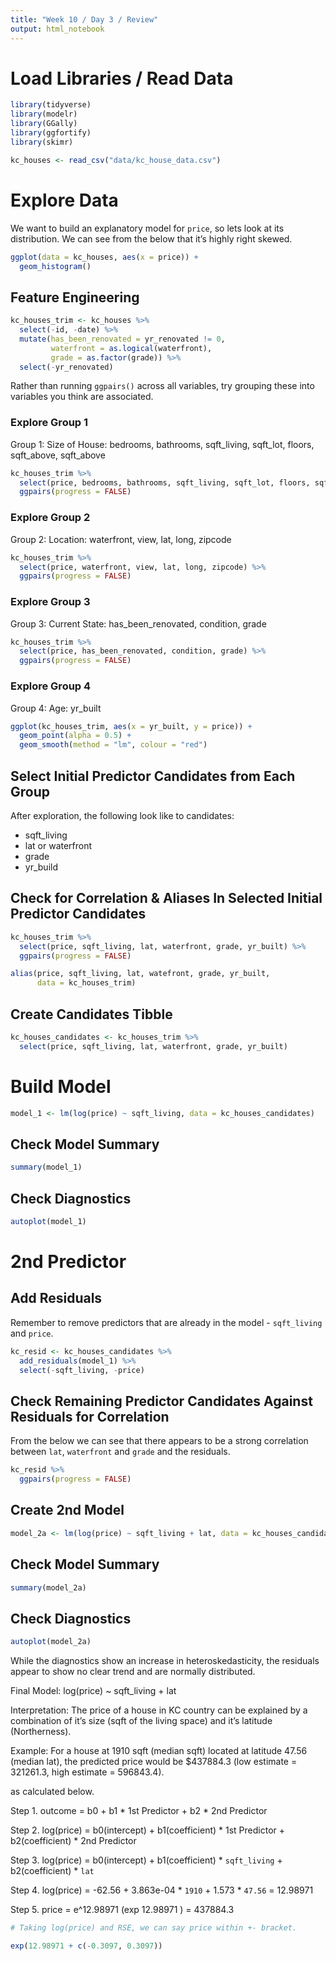 ```yaml
---
title: "Week 10 / Day 3 / Review"
output: html_notebook
---
```


# Load Libraries / Read Data

```r
library(tidyverse)
library(modelr)
library(GGally)
library(ggfortify)
library(skimr)
```

```r
kc_houses <- read_csv("data/kc_house_data.csv")
```

# Explore Data

We want to build an explanatory model for `price`, so lets look at its distribution. We can see from the below that it's highly right skewed.

```r
ggplot(data = kc_houses, aes(x = price)) +
  geom_histogram()
```

## Feature Engineering

```r
kc_houses_trim <- kc_houses %>%
  select(-id, -date) %>% 
  mutate(has_been_renovated = yr_renovated != 0,
         waterfront = as.logical(waterfront),
         grade = as.factor(grade)) %>% 
  select(-yr_renovated)
```

Rather than running `ggpairs()` across all variables, try grouping these into variables you think are associated.

### Explore Group 1

Group 1: Size of House: bedrooms, bathrooms, sqft_living, sqft_lot, floors, sqft_above, sqft_above

```r
kc_houses_trim %>%
  select(price, bedrooms, bathrooms, sqft_living, sqft_lot, floors, sqft_above, sqft_above) %>% 
  ggpairs(progress = FALSE)
```

### Explore Group 2

Group 2: Location: waterfront, view, lat, long, zipcode

```r
kc_houses_trim %>%
  select(price, waterfront, view, lat, long, zipcode) %>% 
  ggpairs(progress = FALSE)
```

### Explore Group 3

Group 3: Current State: has_been_renovated, condition, grade

```r
kc_houses_trim %>%
  select(price, has_been_renovated, condition, grade) %>% 
  ggpairs(progress = FALSE)
```

### Explore Group 4

Group 4: Age: yr_built

```r
ggplot(kc_houses_trim, aes(x = yr_built, y = price)) +
  geom_point(alpha = 0.5) +
  geom_smooth(method = "lm", colour = "red")
```

## Select Initial Predictor Candidates from Each Group

After exploration, the following look like to candidates:

- sqft_living
- lat or waterfront
- grade
- yr_build

## Check for Correlation & Aliases In Selected Initial Predictor Candidates

```r

kc_houses_trim %>% 
  select(price, sqft_living, lat, waterfront, grade, yr_built) %>% 
  ggpairs(progress = FALSE)

```

```r
alias(price, sqft_living, lat, watefront, grade, yr_built, 
      data = kc_houses_trim)
```

## Create Candidates Tibble

```r
kc_houses_candidates <- kc_houses_trim %>% 
  select(price, sqft_living, lat, waterfront, grade, yr_built)
```

# Build Model

```r
model_1 <- lm(log(price) ~ sqft_living, data = kc_houses_candidates)
```

## Check Model Summary

```r
summary(model_1)
```

## Check Diagnostics

```r
autoplot(model_1)
```

# 2nd Predictor

## Add Residuals

Remember to remove predictors that are already in the model - `sqft_living` and `price`.

```r

kc_resid <- kc_houses_candidates %>%
  add_residuals(model_1) %>% 
  select(-sqft_living, -price)

```

## Check Remaining Predictor Candidates Against Residuals for Correlation

From the below we can see that there appears to be a strong correlation between `lat`, `waterfront` and `grade` and the residuals.

```r
kc_resid %>% 
  ggpairs(progress = FALSE)
```
## Create 2nd Model

```r
model_2a <- lm(log(price) ~ sqft_living + lat, data = kc_houses_candidates)
```

## Check Model Summary

```r
summary(model_2a)
```

## Check Diagnostics

```r
autoplot(model_2a)
```

While the diagnostics show an increase in heteroskedasticity, the residuals appear to show no clear trend and are normally distributed.

Final Model: log(price) ~ sqft_living + lat

Interpretation: The price of a house in KC country can be explained by a combination of it's size (sqft of the living space) and it's latitude (Northerness).

Example: For a house at 1910 sqft (median sqft) located at latitude 47.56 (median lat), the predicted price would be $437884.3 (low estimate = 321261.3, high estimate = 596843.4).


as calculated below.

Step 1.
outcome = b0 + b1 * 1st Predictor + b2 * 2nd Predictor

Step 2.
log(price) = b0(intercept) + b1(coefficient) * 1st Predictor + b2(coefficient) * 2nd Predictor

Step 3.
log(price) = b0(intercept) + b1(coefficient) * `sqft_living` + b2(coefficient) * `lat`

Step 4.
log(price) = -62.56 + 3.863e-04 * `1910` + 1.573 * `47.56` = 12.98971

Step 5.
price = e^12.98971 (exp 12.98971 ) = 437884.3

```r

# Taking log(price) and RSE, we can say price within +- bracket.

exp(12.98971 + c(-0.3097, 0.3097))

```



